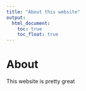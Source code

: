 ```yaml
---
title: "About this website"
output: 
  html_document:
    toc: true
    toc_float: true
---
```


# About

This website is pretty great
